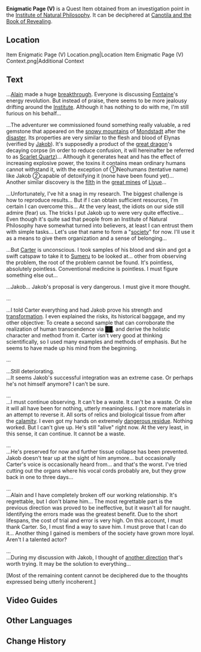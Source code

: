 {{Item Infobox
|id           = 120464
|image        = Item Enigmatic Page (V).png
|type         = Quest Items
|description  = An ancient paper whose contents are completely unintelligible.<br>Perhaps there's some way to decipher the contents.
|source1      = Investigation point in the [[Institute of Natural Philosophy]].
}}
'''Enigmatic Page (V)''' is a Quest Item obtained from an investigation point in the [[Institute of Natural Philosophy]]. It can be deciphered at [[Canotila and the Book of Revealing]].

==Location==
<gallery>
Item Enigmatic Page (V) Location.png|Location
Item Enigmatic Page (V) Context.png|Additional Context 
</gallery>

==Text==
...[[Alain Guillotin|Alain]] made a huge [[Clockwork Meka#Lore|breakthrough]]. Everyone is discussing [[Fontaine]]'s energy revolution. But instead of praise, there seems to be more jealousy drifting around the [[Institute of Natural Philosophy|Institute]]. Although it has nothing to do with me, I'm still furious on his behalf...

...The adventurer we commissioned found something really valuable, a red gemstone that appeared on the [[Dragonspine|snowy mountains]] of [[Mondstadt]] after the [[Cataclysm|disaster]]. Its properties are very similar to the flesh and blood of Elynas (verified by [[Jakob]]). It's supposedly a product of the [[Durin|great dragon]]'s decaying corpse (in order to reduce confusion, it will hereinafter be referred to as [[Scarlet Quartz]])... Although it generates heat and has the effect of increasing explosive power, the toxins it contains mean ordinary humans cannot withstand it, with the exception of ①Neohumans (tentative name) like Jakob ②capable of detoxifying it (none have been found yet)... Another similar discovery is the [[Dark Mud|filth]] in the [[The Chasm|great mines]] of [[Liyue]]...

...Unfortunately, I've hit a snag in my research. The biggest challenge is how to reproduce results... But if I can obtain sufficient resources, I'm certain I can overcome this... At the very least, the idiots on our side still admire (fear) us. The tricks I put Jakob up to were very quite effective... Even though it's quite sad that people from an Institute of Natural Philosophy have somewhat turned into believers, at least I can entrust them with simple tasks... Let's use that name to form a "[[Narzissenkreuz Ordo|society]]" for now. I'll use it as a means to give them organization and a sense of belonging...

...But [[Carter Scherbius|Carter]] is unconscious. I took samples of his blood and skin and got a swift catspaw to take it to [[Sumeru]] to be looked at... other from observing the problem, the root of the problem cannot be found. It's pointless, absolutely pointless. Conventional medicine is pointless. I must figure something else out...

...Jakob... Jakob's proposal is very dangerous. I must give it more thought.

...

...I told Carter everything and had Jakob prove his strength and [[Iniquitous Baptist|transformation]]. I even explained the risks, its historical baggage, and my other objective: To create a second sample that can corroborate the realization of human transcendence via [[Abyss|██]], and derive the holistic character and method from it. Carter isn't very good at thinking scientifically, so I used many examples and methods of emphasis. But he seems to have made up his mind from the beginning.

...

...Still deteriorating.<br>
...It seems Jakob's successful integration was an extreme case. Or perhaps he's not himself anymore? I can't be sure.

...<br>
...I must continue observing. It can't be a waste. It can't be a waste. Or else it will all have been for nothing, utterly meaningless. I got more materials in an attempt to reverse it. All sorts of relics and biological tissue from after the [[Cataclysm|calamity]]. I even got my hands on extremely [[Dark Mud|dangerous residue]]. Nothing worked. But I can't give up. He's still "alive" right now. At the very least, in this sense, it can continue. It cannot be a waste.

...<br>
...He's preserved for now and further tissue collapse has been prevented. Jakob doesn't tear up at the sight of him anymore... but occasionally Carter's voice is occasionally heard from... and that's the worst. I've tried cutting out the organs where his vocal cords probably are, but they grow back in one to three days...

...<br>
...Alain and I have completely broken off our working relationship. It's regrettable, but I don't blame him... The most regrettable part is the previous direction was proved to be ineffective, but it wasn't all for naught. Identifying the errors made was the greatest benefit. Due to the short lifespans, the cost of trial and error is very high. On this account, I must thank Carter. So, I must find a way to save him. I must prove that I can do it... Another thing I gained is members of the society have grown more loyal. Aren't I a talented actor?

...<br>
...During my discussion with Jakob, I thought of [[Narzissenkreuz|another direction]] that's worth trying. It may be the solution to everything...

[Most of the remaining content cannot be deciphered due to the thoughts expressed being utterly incoherent.]

==Video Guides==
{{EVT
|video1   = https://youtu.be/spI7pCEAKgM
|caption1 = Guide: Enigmatic Page V
|start = 307
}}

==Other Languages==
{{Other Languages|default_hidden=1
|en      = Enigmatic Page (V)
|zhs     = 神秘的书页・其五
|zhs_rm  = Shénmì de Shūyè - Qí Wǔ
|zht     = 神秘的書頁・其五
|zht_rm  = Shénmì de Shūyè - Qí Wǔ
|ja      = 不思議な本のページ・5
|ja_rm   = Fushigi-na Hon no Peeji - Go
|ko      = 신비한 페이지・다섯 번째
|ko_rm   = 
|es      = Página misteriosa (V)
|fr      = Page énigmatique (5)
|ru      = Загадочная страница V
|th      = หน้ากระดาษลึกลับ - 5
|th_rm   = 
|vi      = Trang Sách Bí Ẩn V
|de      = Mysteriöse Buchseite V
|id      = Berkas Misterius: V
|pt      = Página Misteriosa de um Livro V
|tr      = Esrarengiz Sayfa (V)
|it      = Pagina misteriosa (V)
}}

==Change History==
{{Change History|4.0}}